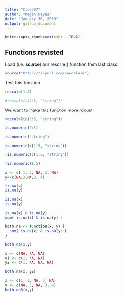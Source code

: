 ```yaml
---
title: "Class07"
author: "Megan Hayes"
date: "January 30, 2019"
output: github_document
---
```


```r
knitr::opts_chunk$set(echo = TRUE)
```

## Functions revisted

Load (i.e. **source**) our rescale() function from last class.

```r
source("http://tinyurl.com/rescale-R")
```

Test this function

```r
rescale(1:5)
```

```r
#rescale(c(1:5, "string"))
```

We want to make this function more robust 

```r
rescale2(c(1:5, "string"))
```

```r
is.numeric(1:5)
```

```r
is.numeric("string")
```

```r
is.numeric(c(1:5, "string"))
```

```r

!is.numeric(c(1:5, "string"))
```

```r
!is.numeric(1:5)
```

```r
x <- c( 1, 2, NA, 3, NA)
y<-c(NA,3,NA,3, 4)
```

```r
is.na(x)
is.na(y)
```

```r
is.na(x)
is.na(y)

is.na(x) & is.na(y)
sum( is.na(x) & is.na(y) )
```


```r
both.na <- function(x, y) {
  sum( is.na(x) & is.na(y) )
}

```

```r
both.na(x,y)
```

```r
x <- c(NA, NA, NA)
y1 <- c(1, NA, NA)
y2 <- c(1, NA, NA, NA)

both.na(x, y2)
```

```r
x <- c(1, 2, NA, 3, NA)
y <- c(NA, 3, NA, 3, 4)
both_na3(x,y)
```




